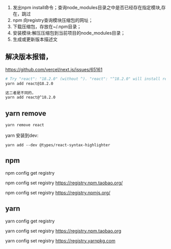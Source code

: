 1. 发出npm install命令；查询node_modules目录之中是否已经存在指定模块,存在，跳过
2. npm 向registry查询模块压缩包的网址；
3. 下载压缩包，存放在~/.npm目录；
4. 安装模块:解压压缩包到当前项目的node_modules目录；
5. 生成或更新版本描述文

## 解决版本报错，
https://github.com/vercel/next.js/issues/65161

```bash
# Try "react": "18.2.0" (without ^). "react": "^18.2.0" will install react 18.2.0 or higher.
yarn add react@18.2.0

这二者是不同的，
yarn add react@^18.2.0
```

## yarn remove
```bash
yarn remove react
```

yarn 安装到dev:
```
yarn add --dev @types/react-syntax-highlighter
```

## npm
npm config get registry

npm config set registry https://registry.npm.taobao.org/

npm config set registry https://registry.npmjs.org/ 

## yarn
yarn config get registry

yarn config set registry https://registry.npm.taobao.org

yarn config set registry https://registry.yarnpkg.com
